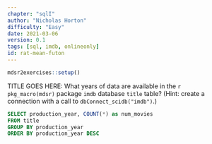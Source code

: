 ```yaml
---
chapter: "sqlI"
author: "Nicholas Horton"
difficulty: "Easy"
date: 2021-03-06 
version: 0.1
tags: [sql, imdb, onlineonly]
id: rat-mean-futon
---
```


```r
mdsr2exercises::setup()
```

TITLE GOES HERE: What years of data are available in the `r pkg_macro(mdsr)` package `imdb` database `title` table?
(Hint: create a connection with a call to `dbConnect_scidb("imdb")`.)

<!--begin-answer-->

```sql
SELECT production_year, COUNT(*) as num_movies 
FROM title 
GROUP BY production_year 
ORDER BY production_year DESC
```

<!--end-answer-->

